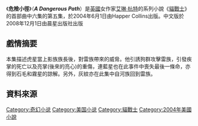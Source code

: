 {{noteTA
|T=zh-cn:险路惊魂;zh-tw:危險小徑;
|G1=貓戰士
}}
{{Infobox Book 
| name                 = 危險小徑
| image                = [[File:A_Dangerous_Path_cover.jpg|200px]]
| image_caption        =
| author               = 艾琳·杭特
| title_orig           = Warriors:A Dangerous Path
| translator           = 
| illustrator          =
| cover_artist         = 北士視覺設計顧問
| country              = [[英國|英國]]
| language             = {{flagicon|UK}} [[英語|英語]]<br />{{flagicon|TWN}} [[繁體中文|繁體中文]]
| series               = 《[[貓戰士|貓戰士]]》
| subject              = 
| genre                = 奇幻文學
| publisher            = {{flagicon|UK}} [[哈潑·柯林斯出版社|哈潑·柯林斯出版社]]<br />{{flagicon|TWN}} [[晨星出版社|晨星出版社]]
| release_date         = 2004年6月1日<ref>[http://www.amazon.com/Dangerous-Path-Warriors-Book/dp/B000CDG8JM/ref=sr_1_1?ie=UTF8&s=books&qid=1263293414&sr=1-1 A Dangerous Path (Warriors, Book 5) (BARGAIN PRICE) (Hardcover)](Amazon.com)</ref>
| chinese_release_date = 2008年12月1日
| media_type           = 
| pages                = 
| format               =
| isbn                 = 
| oclc                 = 
| preceded_by          = [[風暴將臨|風暴將臨]]
| followed_by          = [[黑暗時刻|黑暗時刻]]
}}
《'''危險小徑'''》（'''''A Dangerous Path'''''）是[[英國|英國]]女作家[[艾琳·杭特|艾琳·杭特]]的系列小說《[[貓戰士|貓戰士]]》的首部曲中六集的第五集，於2004年6月1日由Happer Collins出版。中文版於2008年12月1日由晨星出版社出版

== 戲情摘要 ==
本集描述虎星當上影族族長後，對雷族帶來的威脅。他引誘狗群攻擊雷族，引發疾掌的死亡以及亮掌(後來的亮心)的重傷，連藍星也在此事件中喪失最後一條命，亦得到石毛和霧星的諒解。另外，灰紋亦在此集中自河族回到雷族。

== 資料來源 ==
{{reflist}}

{{Warriorcats}}

[[Category:奇幻小说|Category:奇幻小说]]
[[Category:美国小说|Category:美国小说]]
[[Category:貓戰士|Category:貓戰士]]
[[Category:2004年美國小說|Category:2004年美國小說]]